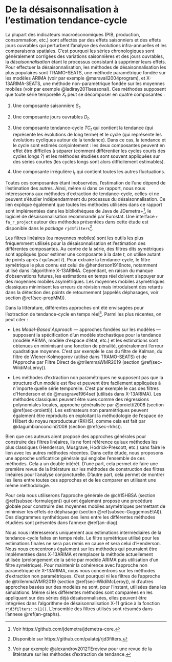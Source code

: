 # De la désaisonnalisation à l'estimation tendance-cycle {#sec-SAtoTCE}
 
La plupart des indicateurs macroéconomiques (PIB, production, consommation, etc.) sont affectés par des effets saisonniers et des effets jours ouvrables qui perturbent l'analyse des évolutions infra-annuelles et les comparaisons spatiales. <!-- spatiale un peu mystérieux - sauf si cela fait référence à l'économétrie spatiale - je propose de supprimer (ou alors : entre pays, entre unités géographiques--> 
C'est pourquoi les séries chronologiques sont généralement corrigées des variations saisonnières et des jours ouvrables, la *désaisonnalisation* étant le processus consistant à supprimer leurs effets.
   <!-- Remarque générale : ici et après on aimerait une illustration avec des séries temporelles "réelles". Cela reste assez désincarnée-->
  <!-- Remarque plus spécifique (mais aussi générale) : on parle de désaisonnalisation ici, mais sur les exemples les filtres sont appliqués à des séries désaisonnalisées (c'est bien ça)? Au final, je ne suis pas toalement au clair sur ce que font ou ne font pas ces différentes méthodes, et le lien entre elles --> 
Pour effectuer la désaisonnalisation, les méthodes de désaisonnalisation les plus populaires sont TRAMO-SEATS, une méthode paramétrique fondée sur les modèles ARIMA (voir par exemple @maravall2004program), et X-13ARIMA-SEATS, une méthode non-paramétrique fondée sur les moyennes mobiles (voir par exemple @ladiray2011seasonal).
Ces méthodes supposent que toute série temporelle $X_t$ peut se décomposer en quatre composantes :
 
1. Une composante saisonnière $S_t$.
 
2. Une composante jours ouvrables $D_t$.
 
3. Une composante tendance-cycle $TC_t$ qui contient la tendance (qui représente les évolutions de long terme) et le cycle (qui représente les évolutions cycliques autour de la tendance).
Dans ce cas, la tendance et le cycle sont estimés conjointement : les deux composantes peuvent en effet être difficiles à séparer (comment différentier les cycles courts des cycles longs ?) et les méthodes étudiées sont souvent appliquées sur des séries courtes (les cycles longs sont alors difficilement estimables).
 
4. Une composante irrégulière $I_t$ qui contient toutes les autres fluctuations.
 
Toutes ces composantes étant inobservées, l'estimation de l'une dépend de l'estimation des autres.
Ainsi, même si dans ce rapport, nous nous intéresserons aux méthodes d'extraction de tendance-cycle, celles-ci ne peuvent s'étudier indépendamment du processus du désaisonnalisation.
Ce lien explique également que toutes les méthodes utilisées dans ce rapport sont implémentées dans les bibliothèques de Java de JDemetra+^[Voir https://github.com/jdemetra/jdemetra-core.], le logiciel de désaisonnalisation recommandé par Eurostat.
Une interface `r fa_r_project` autour des méthodes présentées dans cette étude est disponible dans le *package* `rjd3filters`^[Disponible sur https://github.com/palatej/rjd3filters.].
 
Les filtres linéaires (ou moyennes mobiles) sont les outils les plus fréquemment utilisés pour la désaisonnalisation et l'estimation des différentes composantes.
Au centre de la série, des filtres dits symétriques sont appliqués (pour estimer une composante à la date $t$, on utilise autant de points après $t$ qu'avant $t$).
Pour extraire la tendance-cycle, le filtre symétrique le plus connu est celui de @henderson1916note, notamment utilisé dans l'algorithme X-13ARIMA.
Cependant, en raison du manque d’observations futures, les estimations en temps réel doivent s’appuyer sur des moyennes mobiles asymétriques.
Les moyennes mobiles asymétriques classiques minimisent les erreurs de révision mais introduisent des retards dans la détection des points de retournement (appelés déphasages, voir section \@ref(sec-propMM)).

Dans la littérature, différentes approches ont été envisagées pour l'extraction de tendance-cycle en temps réel^[Voir par exemple @alexandrov2012TEreview pour une revue de la littérature sur les méthodes d'extraction de tendance.].
Parmi les plus récentes, on peut citer :
 
- Les *Model-Based Approach*  --- approches fondées sur les modèles --- supposent la spécification d'un modèle stochastique pour la tendance (modèle ARIMA, modèle d'espace d'état, etc.) et les estimations sont obtenues en minimisant une fonction de pénalité, généralement l'erreur quadratique moyenne.
C'est par exemple le cas du filtre de Kalman, du filtre de Wiener-Kolmogorov (utilisé dans TRAMO-SEATS) et de l'Approche par Filtre Direct de @trilemmaWMR2019 (section \@ref(sec-WildiMcLeroy)).
 
- Les méthodes d'extraction non paramétriques ne supposent pas que la structure d'un modèle est fixe et peuvent être facilement appliquées à n'importe quelle série temporelle.
C'est par exemple le cas des filtres d'Henderson et de @musgrave1964set (utilisés dans X-13ARIMA).
Les méthodes classiques peuvent être vues comme des régressions polynomiales locales, approche généralisée par @proietti2008 (section \@ref(sec-proietti)).
Les estimateurs non paramétriques peuvent également être reproduits en exploitant la méthodologie de l'espace de Hilbert du noyau reproducteur (RKHS), comme cela est fait par
@dagumbianconcini2008 (section \@ref(sec-rkhs)).

Bien que ces auteurs aient proposé des approches générales pour construire des filtres linéaires, ils ne font référence qu'aux méthodes les plus classiques (Henderson, Musgrave, Hodrick-Prescott, etc.) sans faire le lien avec les autres méthodes récentes.
Dans cette étude, nous proposons une approche unificatrice générale qui englobe l'ensemble de ces méthodes.
Cela a un double intérêt.
D'une part, cela permet de faire une première revue de la littérature sur les méthodes de construction des filtres linéaires pour l'analyse conjoncturelle.
D'autre part, cela permet de montrer les liens entre toutes ces approches et de les comparer en utilisant une même méthodologie.
 
Pour cela nous utiliserons l'approche générale de @ch15HBSA (section \@ref(subsec-formulegen)) qui ont également proposé une procédure globale pour construire des moyennes mobiles asymétriques permettant de minimiser les effets de déphasage (section \@ref(subsec-GuggemosEtAl)).
Des diagrammes synthétiques des liens entre les différentes méthodes étudiées sont présentés dans l'annexe \@ref(an-diag).
 
Nous nous intéresserons uniquement aux estimations intermédiaires de la tendance-cycle faites en temps réels.<!-- ce paragraphe est un peu mystérieux : on s'y intéresse pourquoi? je suppose que c'est dans les exemples ? mais cela n'est pas très clair - plus généralement, je pense qu'il serait plus simple de présenter les illustrations sur données réelles au fur et à mesure -->
Le filtre symétrique utilisé pour les estimations finales ne sera pas remis en cause et sera celui d'Henderson.<!-- je ne suis pas sure de comprendre cette phrase - quelles estimations finales? -->
Nous nous concentrons également sur les méthodes qui pourraient être implémentées dans X-13ARIMA et remplacer la méthode actuellement utilisée (prolongement de la série par modèle ARIMA puis utilisation d'un filtre symétrique).
Pour maintenir la cohérence avec l'approche non paramétrique de X-13ARIMA, nous nous concentrons sur les méthodes d'extraction non paramétriques.<!-- est-ce que c'est bien le cas partout? d'après la phrase suivante cela n'est vrai que pour les simulations, mais pas très clair-->
C'est pourquoi ni les filtres de l'approche de @trilemmaWMR2019 (section \@ref(sec-WildiMcLeroy)), ni d'autres approches basées sur des modèles ne sont, pour l'instant, utilisées dans les simulations.
Même si les différentes méthodes sont comparées en les appliquant sur des séries déjà désaisonnalisées, elles peuvent être intégrées dans l'algorithme de désaisonnalisation X-11 grâce à la fonction `rjd3filters::x11()`.
L'ensemble des filtres utilisés sont résumés dans l'annexe \@ref(an-graphs).
 

